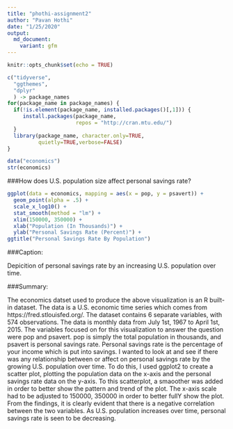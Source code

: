 ---
title: "phothi-assignment2"
author: "Pavan Hothi"
date: "1/25/2020"
output:
  md_document:
    variant: gfm
---

```{r setup, include=FALSE}
knitr::opts_chunk$set(echo = TRUE)
```


```{r}
c("tidyverse",
  "ggthemes",
  "dplyr"
  ) -> package_names  
for(package_name in package_names) {
  if(!is.element(package_name, installed.packages()[,1])) {
     install.packages(package_name,
                      repos = "http://cran.mtu.edu/")
  }
  library(package_name, character.only=TRUE,
          quietly=TRUE,verbose=FALSE)
}
```


```{r}
data("economics")
str(economics)

```

###How does U.S. population size affect personal savings rate?

```{r}

ggplot(data = economics, mapping = aes(x = pop, y = psavert)) +
  geom_point(alpha = .5) +
  scale_x_log10() +
  stat_smooth(method = "lm") +
  xlim(150000, 350000) +
  xlab("Population (In Thousands)") +
  ylab("Personal Savings Rate (Percent)") +
ggtitle("Personal Savings Rate By Population") 

```


###Caption:

Depicition of personal savings rate by an increasing U.S. population over time. 


###Summary:

The economics datset used to produce the above visualization is an R built-in dataset. The data is a U.S. economic time series which comes from https://fred.stlouisfed.org/. The dataset contains 6 separate variables, with 574 observations. The data is monthly data from July 1st, 1967 to April 1st, 2015. The variables focused on for this visualization to answer the question were pop and psavert. pop is simply the total population in thousands, and psavert is personal savings rate. Personal savings rate is the percentage of your income which is put into savings. I wanted to look at and see if there was any relationship between or affect on personal savings rate by the growing U.S. population over time. To do this, I used ggplot2 to create a scatter plot, plotting the population data on the x-axis and the personal savings rate data on the y-axis. To this scatterplot, a smaoother was added in order to better show the pattern and trend of the plot. The x-axis scale had to be adjusted to 150000, 350000 in order to better fullY show the plot. From the findings, it is clearly evident that there is a negative correlation between the two variables. As U.S. population increases over time, personal savings rate is seen to be decreasing. 
